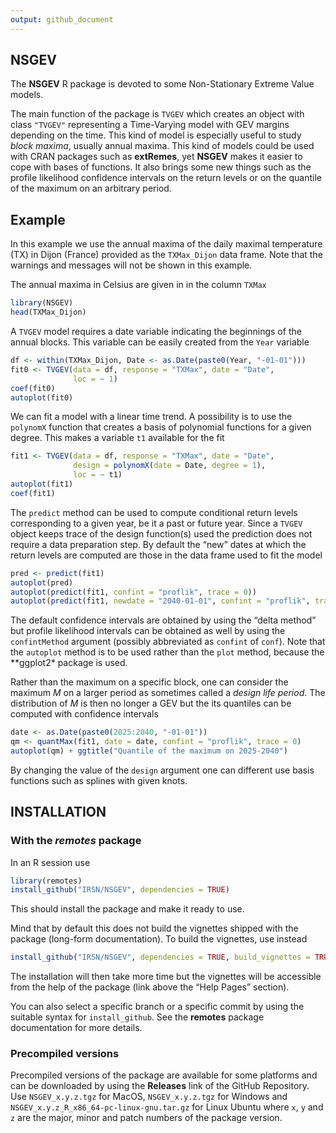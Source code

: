 ```yaml
---
output: github_document
---
```


## NSGEV 

The **NSGEV** R package is devoted to some Non-Stationary 
Extreme Value models.

The main function of the package is `TVGEV` which creates an object
with class `"TVGEV"` representing a Time-Varying model with GEV
margins depending on the time. This kind of model is especially useful
to study *block maxima*, usually annual maxima. This kind of models
could be used with CRAN packages such as **extRemes**, yet **NSGEV**
makes it easier to cope with bases of functions. It also brings some
new things such as the profile likelihood confidence intervals on the
return levels or on the quantile of the maximum on an arbitrary
period.

## Example

In this example we use the annual maxima of the daily maximal
temperature (TX) in Dijon (France) provided as the `TXMax_Dijon` data
frame. Note that the warnings and messages will not be shown in this
example.

The annual maxima in Celsius are given in in the column `TXMax`

```r
library(NSGEV)
head(TXMax_Dijon)
```

A `TVGEV` model requires a date variable indicating the beginnings of
the annual blocks. This variable can be easily created from the `Year`
variable


```r
df <- within(TXMax_Dijon, Date <- as.Date(paste0(Year, "-01-01")))
fit0 <- TVGEV(data = df, response = "TXMax", date = "Date",
              loc = ~ 1)
coef(fit0)
autoplot(fit0)
```

We can fit a model with a linear time trend. A possibility is 
to use the `polynomX` function that creates a basis of polynomial
functions for a given degree. This makes a variable `t1` available
for the fit
	
```r
fit1 <- TVGEV(data = df, response = "TXMax", date = "Date",
              design = polynomX(date = Date, degree = 1),
              loc = ~ t1)
autoplot(fit1)
coef(fit1)

```

The `predict` method can be used to compute conditional return levels
corresponding to a given year, be it a past or future year. Since a 
`TVGEV` object keeps trace of the design function(s) used the prediction
does not require a data preparation step. By default the "new" dates
at which the return levels are computed are those in the data frame
used to fit the model


```r
pred <- predict(fit1)
autoplot(pred)
autoplot(predict(fit1, confint = "proflik", trace = 0))
autoplot(predict(fit1, newdate = "2040-01-01", confint = "proflik", trace = 0))
```

The default confidence intervals are obtained by using the "delta
method" but profile likelihood intervals can be obtained as well by
using the `confintMethod` argument (possibly abbreviated as `confint`
of `conf`). Note that the `autoplot` method is to be used rather than
the `plot` method, because the **ggplot2* package is used.

Rather than the maximum on a specific block, one can consider the
maximum $M$ on a larger period as sometimes called a *design life
period*. The distribution of $M$ is then no longer a GEV but the
its quantiles can be computed with confidence intervals


```r
date <- as.Date(paste0(2025:2040, "-01-01"))
qm <- quantMax(fit1, date = date, confint = "proflik", trace = 0)
autoplot(qm) + ggtitle("Quantile of the maximum on 2025-2040")
```

By changing the value of the `design` argument one can different use
basis functions such as splines with given knots.


## INSTALLATION 

### With the *remotes* package 

In an R session use

```r
library(remotes)
install_github("IRSN/NSGEV", dependencies = TRUE)
```

This should install the package and make it ready to use.

Mind that by default this does not build the vignettes shipped with
the package (long-form documentation). To build the vignettes, use
instead

```r
install_github("IRSN/NSGEV", dependencies = TRUE, build_vignettes = TRUE)
```
The installation will then take more time but the vignettes will be
accessible from the help of the package (link above the "Help Pages"
section).

You can also select a specific branch or a specific commit by using
the suitable syntax for `install_github`. See the **remotes** package
documentation for more details.

### Precompiled versions

Precompiled versions of the package are available for some platforms
and can be downloaded by using the **Releases** link of the GitHub
Repository.  Use `NSGEV_x.y.z.tgz` for MacOS, `NSGEV_x.y.z.tgz` for
Windows and `NSGEV_x.y.z_R_x86_64-pc-linux-gnu.tar.gz` for Linux
Ubuntu where `x`, `y` and `z` are the major, minor and patch numbers
of the package version.
